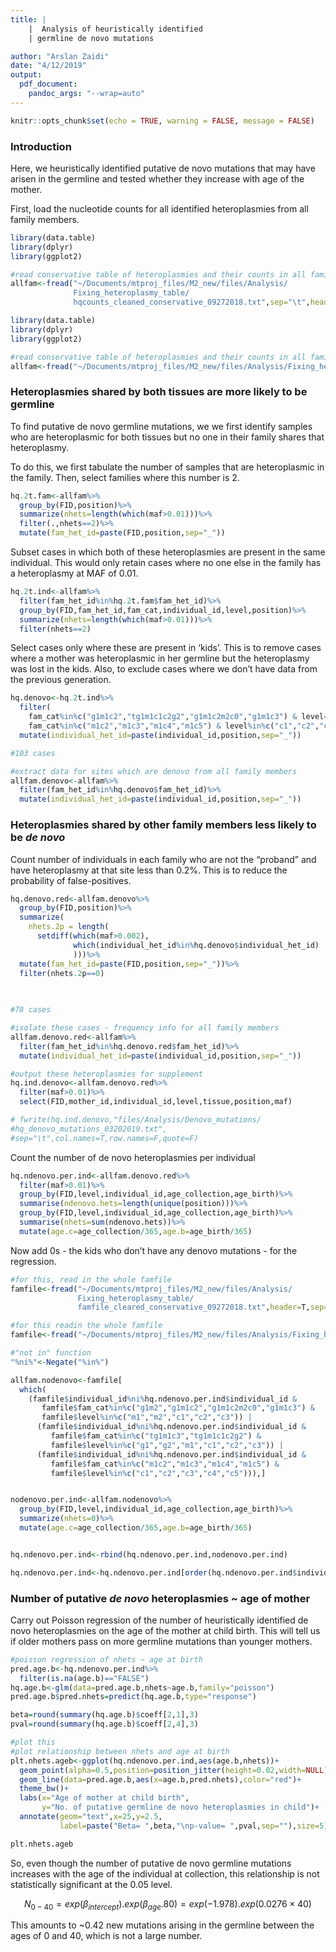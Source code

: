 ```yaml
---
title: |
    |  Analysis of heuristically identified 
    | germline de novo mutations

author: "Arslan Zaidi"
date: "4/12/2019"
output:
  pdf_document:
    pandoc_args: "--wrap=auto"
---
```


```r
knitr::opts_chunk$set(echo = TRUE, warning = FALSE, message = FALSE)
```

### Introduction

Here, we heuristically identified putative de novo mutations that may have arisen in the germline and tested whether they increase with age of the mother.

First, load the nucleotide counts for all identified heteroplasmies from all family members.

```r
library(data.table)
library(dplyr)
library(ggplot2)

#read conservative table of heteroplasmies and their counts in all family members
allfam<-fread("~/Documents/mtproj_files/M2_new/files/Analysis/
              Fixing_heteroplasmy_table/
              hqcounts_cleaned_conservative_09272018.txt",sep="\t",header=T)


```

```r
library(data.table)
library(dplyr)
library(ggplot2)

#read conservative table of heteroplasmies and their counts in all family members
allfam<-fread("~/Documents/mtproj_files/M2_new/files/Analysis/Fixing_heteroplasmy_table/hqcounts_cleaned_conservative_09272018.txt",sep="\t",header=T)


```

### Heteroplasmies shared by both tissues are more likely to be germline

To find putative de novo germline mutations, we we first identify samples who are heteroplasmic for both tissues but no one in their family shares that heteroplasmy. 

To do this, we first tabulate the number of samples that are heteroplasmic in the family. Then, select families where this number is 2.


```r

hq.2t.fam<-allfam%>%
  group_by(FID,position)%>%
  summarize(nhets=length(which(maf>0.01)))%>%
  filter(.,nhets==2)%>%
  mutate(fam_het_id=paste(FID,position,sep="_"))


```

Subset cases in which both of these heteroplasmies are present in the same individual. This would only retain cases where no one else in the family has a heteroplasmy at MAF of 0.01.

```r
hq.2t.ind<-allfam%>%
  filter(fam_het_id%in%hq.2t.fam$fam_het_id)%>%
  group_by(FID,fam_het_id,fam_cat,individual_id,level,position)%>%
  summarize(nhets=length(which(maf>0.01)))%>%
  filter(nhets==2)

```


Select cases only where these are present in 'kids'. This is to remove cases where a mother was heteroplasmic in her germline but the heteroplasmy was lost in the kids. Also, to exclude cases where we don't have data from the previous generation.

```r
hq.denovo<-hq.2t.ind%>%
  filter(
    fam_cat%in%c("g1m1c2","tg1m1c1c2g2","g1m1c2m2c0","g1m1c3") & level=="m1"|
    fam_cat%in%c("m1c2","m1c3","m1c4","m1c5") & level%in%c("c1","c2","c3","c4","c5"))%>%
  mutate(individual_het_id=paste(individual_id,position,sep="_"))

#103 cases

#extract data for sites which are denovo from all family members
allfam.denovo<-allfam%>%
  filter(fam_het_id%in%hq.denovo$fam_het_id)%>%
  mutate(individual_het_id=paste(individual_id,position,sep="_"))
```

### Heteroplasmies shared by other family members less likely to be *de novo*

Count number of individuals in each family who are not the "proband" and have heteroplasmy at that site less than 0.2%. This is to reduce the probability of false-positives.


```r

hq.denovo.red<-allfam.denovo%>%
  group_by(FID,position)%>%
  summarize(
    nhets.2p = length(
      setdiff(which(maf>0.002),
              which(individual_het_id%in%hq.denovo$individual_het_id)
              )))%>%
  mutate(fam_het_id=paste(FID,position,sep="_"))%>%
  filter(nhets.2p==0)
                              
                                            

#78 cases

#isolate these cases - frequency info for all family members
allfam.denovo.red<-allfam%>%
  filter(fam_het_id%in%hq.denovo.red$fam_het_id)%>%
  mutate(individual_het_id=paste(individual_id,position,sep="_"))

#output these heteroplasmies for supplement
hq.ind.denovo<-allfam.denovo.red%>%
  filter(maf>0.01)%>%
  select(FID,mother_id,individual_id,level,tissue,position,maf)

# fwrite(hq.ind.denovo,"files/Analysis/Denovo_mutations/
#hq_denovo_mutations_03202019.txt",
#sep="\t",col.names=T,row.names=F,quote=F)


```


Count the number of de novo heteroplasmies per individual


```r

hq.ndenovo.per.ind<-allfam.denovo.red%>%
  filter(maf>0.01)%>%
  group_by(FID,level,individual_id,age_collection,age_birth)%>%
  summarise(ndenovo.hets=length(unique(position)))%>%
  group_by(FID,level,individual_id,age_collection,age_birth)%>%
  summarise(nhets=sum(ndenovo.hets))%>%
  mutate(age.c=age_collection/365,age.b=age_birth/365)

```

Now add 0s - the kids who don't have any denovo mutations - for the regression.

```r

#for this, read in the whole famfile 
famfile<-fread("~/Documents/mtproj_files/M2_new/files/Analysis/
               Fixing_heteroplasmy_table/
               famfile_cleared_conservative_09272018.txt",header=T,sep="\t")
```

```r

#for this readin the whole famfile 
famfile<-fread("~/Documents/mtproj_files/M2_new/files/Analysis/Fixing_heteroplasmy_table/famfile_cleared_conservative_09272018.txt",header=T,sep="\t")
```

```r

#"not in" function
"%ni%"<-Negate("%in%")

allfam.nodenovo<-famfile[
  which(
    (famfile$individual_id%ni%hq.ndenovo.per.ind$individual_id &
       famfile$fam_cat%in%c("g1m2","g1m1c2","g1m1c2m2c0","g1m1c3") &
       famfile$level%in%c("m1","m2","c1","c2","c3")) |
      (famfile$individual_id%ni%hq.ndenovo.per.ind$individual_id &
         famfile$fam_cat%in%c("tg1m1c3","tg1m1c1c2g2") &
         famfile$level%in%c("g1","g2","m1","c1","c2","c3")) |
      (famfile$individual_id%ni%hq.ndenovo.per.ind$individual_id &
         famfile$fam_cat%in%c("m1c2","m1c3","m1c4","m1c5") & 
         famfile$level%in%c("c1","c2","c3","c4","c5"))),]


nodenovo.per.ind<-allfam.nodenovo%>%
  group_by(FID,level,individual_id,age_collection,age_birth)%>%
  summarize(nhets=0)%>%
  mutate(age.c=age_collection/365,age.b=age_birth/365)


hq.ndenovo.per.ind<-rbind(hq.ndenovo.per.ind,nodenovo.per.ind)

hq.ndenovo.per.ind<-hq.ndenovo.per.ind[order(hq.ndenovo.per.ind$individual_id),]


```

### Number of putative *de novo* heteroplasmies ~ age of mother 

Carry out Poisson regression of the number of heuristically identified de novo heteroplasmies on the age of the mother at child birth. This will tell us if older mothers pass on more germline mutations than younger mothers.

```r

#poisson regression of nhets ~ age at birth
pred.age.b<-hq.ndenovo.per.ind%>%
  filter(is.na(age.b)=="FALSE")
hq.age.b<-glm(data=pred.age.b,nhets~age.b,family="poisson")
pred.age.b$pred.nhets=predict(hq.age.b,type="response")

beta=round(summary(hq.age.b)$coeff[2,1],3)
pval=round(summary(hq.age.b)$coeff[2,4],3)

#plot this
#plot relationship between nhets and age at birth
plt.nhets.ageb<-ggplot(hq.ndenovo.per.ind,aes(age.b,nhets))+
  geom_point(alpha=0.5,position=position_jitter(height=0.02,width=NULL))+
  geom_line(data=pred.age.b,aes(x=age.b,pred.nhets),color="red")+
  theme_bw()+
  labs(x="Age of mother at child birth",
       y="No. of putative germline de novo heteroplasmies in child")+
  annotate(geom="text",x=25,y=2.5,
           label=paste("Beta= ",beta,"\np-value= ",pval,sep=""),size=5)

plt.nhets.ageb

```

So, even though the number of putative de novo germline mutations increases with the age of the individual at collection, this relationship is not statistically significant at the 0.05 level.

$$N_{0-40} = exp( \beta_{intercept} ).exp( \beta_{age}.80 ) = exp( -1.978 ).exp( 0.0276 \times 40)$$

This amounts to ~0.42 new mutations arising in the germline between the ages of 0 and 40, which is not a large number.